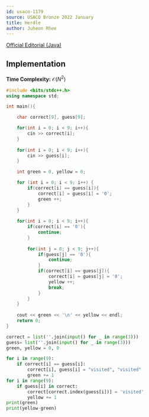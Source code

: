 ```yaml
---
id: usaco-1179
source: USACO Bronze 2022 January
title: Herdle
author: Juheon Rhee
---
```


[Official Editorial (Java)](http://www.usaco.org/current/data/sol_prob1_bronze_jan22.html)

## Implementation

**Time Complexity:** $\mathcal{O}(N^2)$

<LanguageSection>
<CPPSection>

```cpp
#include <bits/stdc++.h>
using namespace std;

int main(){

	char correct[9], guess[9];

	for(int i = 0; i < 9; i++){
		cin >> correct[i];
	}
	
	for(int i = 0; i < 9; i++){
		cin >> guess[i];
	}

	int green = 0, yellow = 0;

	for (int i = 0; i < 9; i++) {
		if(correct[i] == guess[i]){
			correct[i] = guess[i] = '0';
			green ++;
		}
	}
    
	for(int i = 0; i < 9; i++){
		if(correct[i] == '0'){
			continue;
		}
	
		for(int j = 0; j < 9; j++){
			if(guess[j] == '0'){
				continue;
			}
			if(correct[i] == guess[j]){
				correct[i] = guess[j] = '0';
				yellow ++;
				break;
			}
		}
	}
				     
	cout << green << '\n' << yellow << endl;
	return 0;
}
```

</CPPSection>

<PySection>

```python
correct = list(''.join(input() for _ in range(3)))
guess= list(''.join(input() for _ in range(3)))
green, yellow = 0, 0

for i in range(9):
	if correct[i] == guess[i]:
		correct[i], guess[i] = "visited", "visited"
		green += 1
for i in range(9):
	if guess[i] in correct:
		correct[correct.index(guess[i])] = 'visited'
		yellow += 1
print(green)
print(yellow-green)
```

</PySection>

</LanguageSection>
